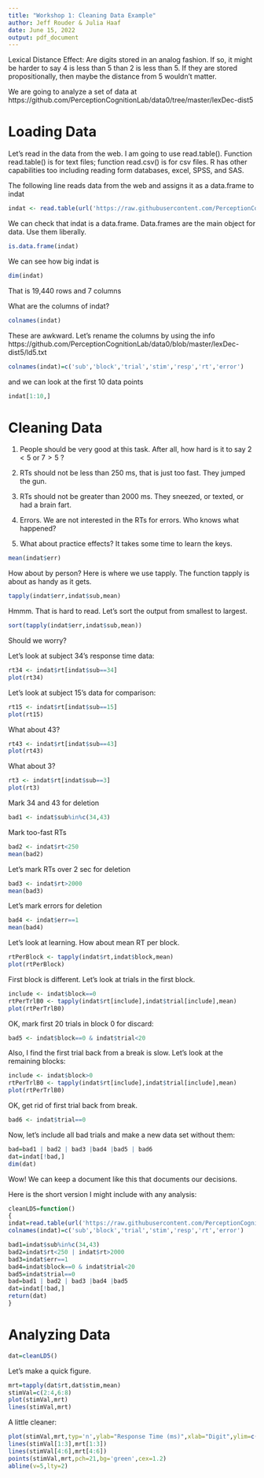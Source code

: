 ```yaml
---
title: "Workshop 1: Cleaning Data Example"
author: Jeff Rouder & Julia Haaf
date: June 15, 2022
output: pdf_document
---
```


Lexical Distance Effect:  Are digits stored in an analog fashion.  If so, it might be harder to say 4 is less than 5 than 2 is less than 5.  If they are stored propositionally, then maybe the distance from 5 wouldn't matter.  

We are going to analyze a set of data at https://github.com/PerceptionCognitionLab/data0/tree/master/lexDec-dist5


# Loading Data

Let's read in the data from the web.  I am going to use read.table().  Function read.table() is for text files; function read.csv() is for csv files.  R has other capabilities too including reading form databases, excel, SPSS, and SAS.  

The following line reads data from the web and assigns it as a data.frame to indat

```r
indat <- read.table(url('https://raw.githubusercontent.com/PerceptionCognitionLab/data0/master/lexDec-dist5/ld5.all'))
```

We can check that indat is a data.frame.  Data.frames are the main object for data.  Use them liberally.

```r
is.data.frame(indat)
```

We can see how big indat is
```r
dim(indat)
```
That is 19,440 rows and 7 columns

What are the columns of indat?
```r
colnames(indat)
```
These are awkward.  Let's rename the columns by using the info https://github.com/PerceptionCognitionLab/data0/blob/master/lexDec-dist5/ld5.txt 

```r
colnames(indat)=c('sub','block','trial','stim','resp','rt','error')
```

and we can look at the first 10 data points
```r
indat[1:10,]
```

# Cleaning Data
1. People should be very good at this task.  After all, how hard is it to say $2<5$ or $7>5$ ?

2. RTs should not be less than 250 ms, that is just too fast.  They jumped the gun.

3. RTs should not be greater than 2000 ms.  They sneezed, or texted, or had a brain fart.

4. Errors.  We are not interested in the RTs for errors.  Who knows what happened?

5. What about practice effects?  It takes some time to learn the keys.

```r
mean(indat$err)
```

How about by person?  Here is where we use tapply.  The function tapply is about as handy as it gets.  

```r
tapply(indat$err,indat$sub,mean)
```

Hmmm.  That is hard to read.  Let's sort the output from smallest to largest.
```r
sort(tapply(indat$err,indat$sub,mean))
```

Should we worry?


Let's look at subject 34's response time data:
```r
rt34 <- indat$rt[indat$sub==34]
plot(rt34)
```

Let's look at subject 15's data for comparison:
```r
rt15 <- indat$rt[indat$sub==15]
plot(rt15)
```
What about 43?
```r
rt43 <- indat$rt[indat$sub==43]
plot(rt43)
```

What about 3?
```r
rt3 <- indat$rt[indat$sub==3]
plot(rt3)
```

Mark 34 and 43 for deletion
```r
bad1 <- indat$sub%in%c(34,43)
```

Mark too-fast RTs
```r
bad2 <- indat$rt<250
mean(bad2)
```

Let's mark RTs over 2 sec for deletion
```r
bad3 <- indat$rt>2000
mean(bad3)
```
Let's mark errors for deletion
```r
bad4 <- indat$err==1
mean(bad4)
```


Let's look at learning.  How about mean RT per block.

```r
rtPerBlock <- tapply(indat$rt,indat$block,mean)
plot(rtPerBlock)
```
First block is different.  Let's look at trials in the first block.
```r
include <- indat$block==0
rtPerTrlB0 <- tapply(indat$rt[include],indat$trial[include],mean)
plot(rtPerTrlB0)
```

OK, mark first 20 trials in block 0 for discard:
```r
bad5 <- indat$block==0 & indat$trial<20
```

Also, I find the first trial back from a break is slow.  Let's look at the remaining blocks:
```r
include <- indat$block>0
rtPerTrlB0 <- tapply(indat$rt[include],indat$trial[include],mean)
plot(rtPerTrlB0)
```

OK, get rid of first trial back from break.
```r
bad6 <- indat$trial==0
```

Now, let's include all bad trials and make a new data set without them:

```r
bad=bad1 | bad2 | bad3 |bad4 |bad5 | bad6
dat=indat[!bad,]
dim(dat)
```


Wow!  We can keep a document like this that documents our decisions.

Here is the short version I might include with any analysis:
```r
cleanLD5=function()
{
indat=read.table(url('https://raw.githubusercontent.com/PerceptionCognitionLab/data0/master/lexDec-dist5/ld5.all'))
colnames(indat)=c('sub','block','trial','stim','resp','rt','error')

bad1=indat$sub%in%c(34,43)
bad2=indat$rt<250 | indat$rt>2000
bad3=indat$err==1
bad4=indat$block==0 & indat$trial<20
bad5=indat$trial==0
bad=bad1 | bad2 | bad3 |bad4 |bad5
dat=indat[!bad,]
return(dat)
}
```

# Analyzing Data

```r
dat=cleanLD5()
```

Let's make a quick figure.
```r
mrt=tapply(dat$rt,dat$stim,mean)
stimVal=c(2:4,6:8)
plot(stimVal,mrt)
lines(stimVal,mrt)
```

A little cleaner:
```r
plot(stimVal,mrt,typ='n',ylab="Response Time (ms)",xlab="Digit",ylim=c(575,650))
lines(stimVal[1:3],mrt[1:3])
lines(stimVal[4:6],mrt[4:6])
points(stimVal,mrt,pch=21,bg='green',cex=1.2)
abline(v=5,lty=2)
```